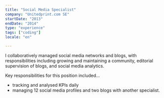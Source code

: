 ```yaml
---
title: "Social Media Specialist"
company: "Unitedprint.com SE"
startDate: "2013"
endDate: "2014"
type: "experience"
tags: ["coding"]
locale: "en"

---
```


I collaboratively managed social media networks and blogs, with responsibilities including growing and maintaining a community, editorial supervision of blogs, and social media analytics.

Key responsibilities for this position included...
- tracking and analysed KPIs daily
- managing 12 social media profiles and two blogs with another specialist.
